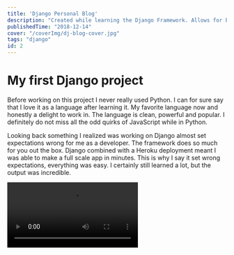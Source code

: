 ```yaml
---
title: 'Django Personal Blog'
description: "Created while learning the Django Framework. Allows for blog posts, comments and liking posts/comments."
publishedTime: "2018-12-14"
cover: "/coverImg/dj-blog-cover.jpg"
tags: "django"
id: 2
---
```


# My first Django project

Before working on this project I never really used Python. 
I can for sure say that I love it as a language after learning it. 
My favorite language now and honestly a delight to work in. 
The language is clean, powerful and popular. 
I definitely do not miss all the odd quirks of JavaScript while in Python. 

Looking back something I realized was working on Django almost set expectations wrong for me as a developer. 
The framework does so much for you out the box. 
Django combined with a Heroku deployment meant I was able to make a full scale app in minutes. 
This is why I say it set wrong expectations, everything was easy. 
I certainly still learned a lot, but the output was incredible. 

<Video autoPlay loop src="/posts/2/blog-show.mp4" />

This Django project was to create a blog. 
I learned Django and participated in a code along by using a Udemy course. 
Every line of code was explained to me and I was able to get a good understanding of how Django works. 
The course led us to deploy on a hosting service called PythonAnywhere. 
I did follow the course but after completion I learned Heroku and changed my deployment to there. 
The project can be viewed now under the projects tab. 
The code is also visible by visiting my Github page. 
The application lacks styling and is really a test for functionality. 
After the creation of a superuser and logging in. 
Posts can be created, comments made and approval granted. 
Posts are first stored into a draft and then can be published. 
This is all stored in a SQLite database. 
This makes things easy and removes the backend mess I would not be able to handle at the time I created this. 
There is a form of authentication needed before getting access to the stored posts. 
For creating comments there is an extra tool for highlighted text. 
Similar to the website Medium you can alter the text size, apply bold or italics by highlighting and selecting an option. 

>Python with authentication decorator for adding comments
```python
@login_required
def add_comment_to_post(request, pk):
    post = get_object_or_404(Post, pk=pk)
    if request.method == "POST":
        form = CommentForm(request.POST)
        if form.is_valid():
            comment = form.save(commit=False)
            comment.post = post
            comment.save()
            return redirect('post_detail', pk=post.pk)
    else:
        form = CommentForm()
    return render(request, 'blog/comment_form.html', {'form': form})
```

I really enjoyed learning the framework and was able to successfully deploy another project under the same course. 
After making this project I began using React and learned backend with graphQL using PostgresQL. 
I learned there was training wheels put on by Django and I have since gained an appreciation for the framework. 
While today I am working to learn all the grit of setting up an enterprise level application with loose coupling of as many aspects as possible. 
I still appreciate the default bundling that Django offers. 
I would like to make another application with Django soon, to make sure I do not forget too much of the framework. 
I certainly would like to keep Django in my toolbelt and will certainly want to keep coding in Python whenever possible. 

# Thanks for reading 👍